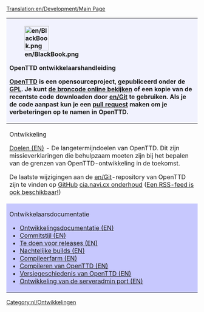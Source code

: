 [[Translation:en/Development/Main Page]]

{| class="wikitable" style="width: 80%;"
! colspan="2" style="background-color:#f1f2fe; text-align: left;" | 
[[File:en/BlackBook.png|64px|left]]
<p style="font-size: 120%; font-weight:bold;">OpenTTD ontwikkelaarshandleiding</p>
[[nl/Manual/Main Page|OpenTTD]] is een opensourceproject, gepubliceerd onder de [http://www.gnu.org/copyleft/gpl.html GPL]. Je kunt [https://github.com/OpenTTD/OpenTTD de broncode online bekijken] of een kopie van de recentste code downloaden door [[en/Git]] te gebruiken. Als je de code aanpast kun je een [https://github.com/OpenTTD/OpenTTD/blob/master/CONTRIBUTING.md#pull-requests pull request] maken om je verbeteringen op te namen in OpenTTD.
|-
| style="vertical-align:top;" |
<p style="font-size: 110%; font-weight:bold;">Ontwikkeling</p>

[[en/Development/Objectives|Doelen (EN)]] - De langetermijndoelen van OpenTTD. Dit zijn missieverklaringen die behulpzaam moeten zijn bij het bepalen van de grenzen van OpenTTD-ontwikkeling in de toekomst.

De laatste wijzigingen aan de [[en/Git]]-repository van OpenTTD zijn te vinden op [https://github.com/OpenTTD/OpenTTD/commits GitHub] [http://cia.navi.cx/stats/project/OpenTTD cia.navi.cx onderhoud] ([https://github.com/OpenTTD/OpenTTD/commits/master.atom Een RSS-feed is ook beschikbaar!])
| style="vertical-align:top;" |
<p style="font-size: 110%; font-weight:bold;">Programmeren</p>

*[[en/Development/Coding style|Programmeerstijl (EN)]] - Hoe te programmeren voor OpenTTD
*[[en/Development/GUI Style Guide|GUI-stijlgids (EN)]] - Look en feel van de interface.
*[http://docs.openttd.org Doxygen] - Documentatie van de code
*[[en/Archive/Community/Patch Checklist|Checklist voor patches]]
*[https://github.com/OpenTTD/OpenTTD/issues Bug tracker]

|-
| style="background-color:#c7c8fe; vertical-align:top;" |
<p style="font-size: 110%; font-weight:bold;">Ontwikkelaarsdocumentatie</p>

*[[en/Development/Main Page|Ontwikkelingsdocumentatie (EN)]]
*[[en/Development/Coding style|Commitstijl (EN)]]
*[[en/Development/Doing an OpenTTD release|Te doen voor releases (EN)]]
*[[en/Archive/Community/Nightly build|Nachtelijke builds (EN)]]
*[[en/Archive/Community/Compile Farm|Compileerfarm (EN)]]
*[[:Category:en/Compiling OpenTTD|Compileren van OpenTTD (EN)]]
*[[en/Archive/OpenTTD/Main Page|Versiegeschiedenis van OpenTTD (EN)]]
*[[en/Development/Server Admin Port Development|Ontwikkeling van de serveradmin port (EN)]]

| style="background-color:#c7c8fe; vertical-align:top;" |
<p style="font-size: 110%; font-weight:bold;">Helpen met programmeren</p>

In de lijst hieronder staan enkele tips en nuttige weetjes die je kunnen helpen tijdens het programmeren of debuggen en om je patches vlot in OpenTTD te krijgen.

*[[en/Development/Coding style|Programmeergids (EN)]] - om ervoor te zorgen dat de code een coherent geheel blijft, vragen we je om je patches in deze stijl te schrijven
*[[en/Development/Debugging|Debugging(EN)]]
*[[en/Archive/Source/Strings|String (EN)]] - omdat het stringsysteem niet al te gebruiksvriendelijk is, kan dit je op weg helpen

|}
[[Category:nl/Ontwikkelingen]]